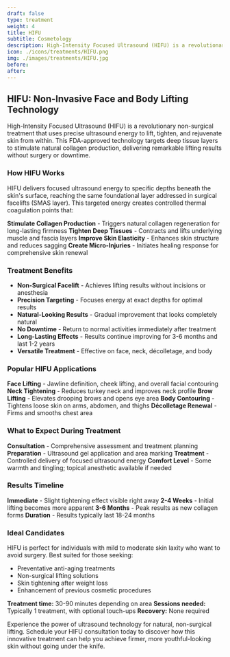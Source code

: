 ---
draft: false
type: treatment
weight: 4
title: HIFU
subtitle: Cosmetology
description: High-Intensity Focused Ultrasound (HIFU) is a revolutionary non-surgical treatment that uses precise ultrasound energy to lift, tighten, and rejuvenate skin from within. This FDA-approved technology targets deep tissue layers to stimulate natural collagen production, delivering remarkable lifting results without surgery or downtime.
icon: ./icons/treatments/HIFU.png
img: ./images/treatments/HIFU.jpg
before:
after:
---

## HIFU: Non-Invasive Face and Body Lifting Technology

High-Intensity Focused Ultrasound (HIFU) is a revolutionary non-surgical treatment that uses precise ultrasound energy to lift, tighten, and rejuvenate skin from within. This FDA-approved technology targets deep tissue layers to stimulate natural collagen production, delivering remarkable lifting results without surgery or downtime.

### How HIFU Works

HIFU delivers focused ultrasound energy to specific depths beneath the skin's surface, reaching the same foundational layer addressed in surgical facelifts (SMAS layer). This targeted energy creates controlled thermal coagulation points that:

**Stimulate Collagen Production** - Triggers natural collagen regeneration for long-lasting firmness
**Tighten Deep Tissues** - Contracts and lifts underlying muscle and fascia layers
**Improve Skin Elasticity** - Enhances skin structure and reduces sagging
**Create Micro-Injuries** - Initiates healing response for comprehensive skin renewal

### Treatment Benefits

- **Non-Surgical Facelift** - Achieves lifting results without incisions or anesthesia
- **Precision Targeting** - Focuses energy at exact depths for optimal results
- **Natural-Looking Results** - Gradual improvement that looks completely natural
- **No Downtime** - Return to normal activities immediately after treatment
- **Long-Lasting Effects** - Results continue improving for 3-6 months and last 1-2 years
- **Versatile Treatment** - Effective on face, neck, décolletage, and body

### Popular HIFU Applications

**Face Lifting** - Jawline definition, cheek lifting, and overall facial contouring
**Neck Tightening** - Reduces turkey neck and improves neck profile
**Brow Lifting** - Elevates drooping brows and opens eye area
**Body Contouring** - Tightens loose skin on arms, abdomen, and thighs
**Décolletage Renewal** - Firms and smooths chest area

### What to Expect During Treatment

**Consultation** - Comprehensive assessment and treatment planning
**Preparation** - Ultrasound gel application and area marking
**Treatment** - Controlled delivery of focused ultrasound energy
**Comfort Level** - Some warmth and tingling; topical anesthetic available if needed

### Results Timeline

**Immediate** - Slight tightening effect visible right away
**2-4 Weeks** - Initial lifting becomes more apparent
**3-6 Months** - Peak results as new collagen forms
**Duration** - Results typically last 18-24 months

### Ideal Candidates

HIFU is perfect for individuals with mild to moderate skin laxity who want to avoid surgery. Best suited for those seeking:
- Preventative anti-aging treatments
- Non-surgical lifting solutions
- Skin tightening after weight loss
- Enhancement of previous cosmetic procedures

**Treatment time:** 30-90 minutes depending on area
**Sessions needed:** Typically 1 treatment, with optional touch-ups
**Recovery:** None required

Experience the power of ultrasound technology for natural, non-surgical lifting. Schedule your HIFU consultation today to discover how this innovative treatment can help you achieve firmer, more youthful-looking skin without going under the knife.